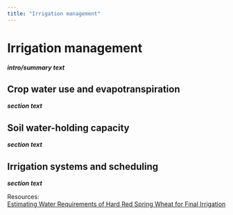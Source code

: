 ```yaml
---
title: "Irrigation management"
---
```


# Irrigation management
***intro/summary text***


## Crop water use and evapotranspiration
***section text***

## Soil water-holding capacity
***section text***

## Irrigation systems and scheduling
***section text***

Resources:  
[Estimating Water Requirements of Hard Red Spring Wheat for Final Irrigation](https://www.uidaho.edu/-/media/uidaho-responsive/files/extension/publications/bul/bul0833.pdf)  